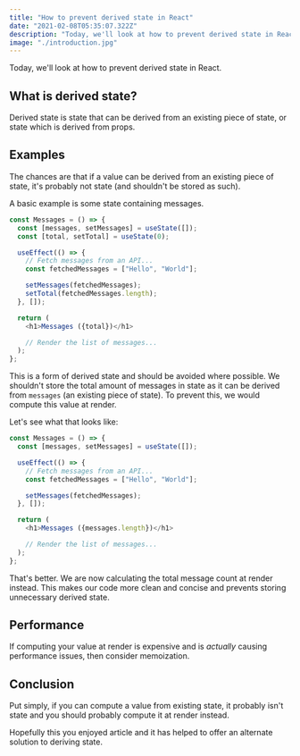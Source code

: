 ```yaml
---
title: "How to prevent derived state in React"
date: "2021-02-08T05:35:07.322Z"
description: "Today, we'll look at how to prevent derived state in React. Derived state is state that can be derived from an existing piece of state, or state which is derived from props."
image: "./introduction.jpg"
---
```


Today, we'll look at how to prevent derived state in React.

## What is derived state?

Derived state is state that can be derived from an existing piece of state, or state which is derived from props.

## Examples

The chances are that if a value can be derived from an existing piece of state, it's probably not state (and shouldn't be stored as such).

A basic example is some state containing messages.

```js
const Messages = () => {
  const [messages, setMessages] = useState([]);
  const [total, setTotal] = useState(0);

  useEffect(() => {
    // Fetch messages from an API...
    const fetchedMessages = ["Hello", "World"];

    setMessages(fetchedMessages);
    setTotal(fetchedMessages.length);
  }, []);

  return (
    <h1>Messages ({total})</h1>

    // Render the list of messages...
  );
};
```

This is a form of derived state and should be avoided where possible. We shouldn't store the total amount of messages in state as it can be derived from `messages` (an existing piece of state). To prevent this, we would compute this value at render.

Let's see what that looks like:

```js {12}
const Messages = () => {
  const [messages, setMessages] = useState([]);

  useEffect(() => {
    // Fetch messages from an API...
    const fetchedMessages = ["Hello", "World"];

    setMessages(fetchedMessages);
  }, []);

  return (
    <h1>Messages ({messages.length})</h1>

    // Render the list of messages...
  );
};
```

That's better. We are now calculating the total message count at render instead. This makes our code more clean and concise and prevents storing unnecessary derived state.

## Performance

If computing your value at render is expensive and is _actually_ causing performance issues, then consider memoization.

## Conclusion

Put simply, if you can compute a value from existing state, it probably isn't state and you should probably compute it at render instead.

Hopefully this you enjoyed article and it has helped to offer an alternate solution to deriving state.
